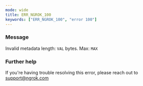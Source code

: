 ```yaml
---
mode: wide
title: ERR_NGROK_100
keywords: ["ERR_NGROK_100", "error 100"]
---
```


### Message

Invalid metadata length: `VAL` bytes. Max: `MAX`

### Further help

If you're having trouble resolving this error, please reach out to [support@ngrok.com](mailto:support@ngrok.com?subject=Help%20with%20ERR_NGROK_100)
